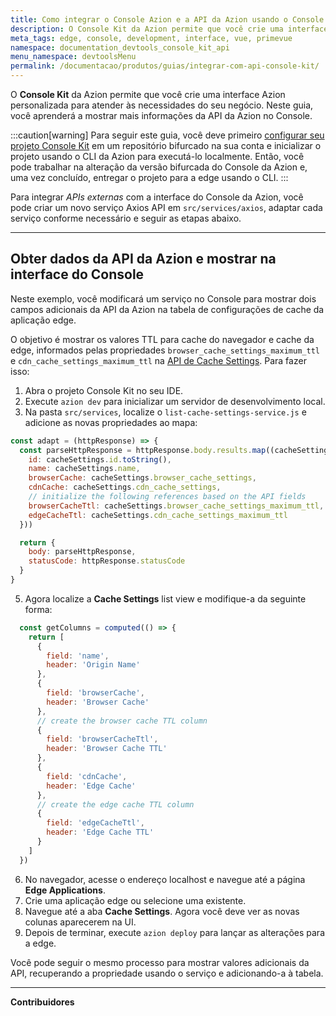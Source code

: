 ```yaml
---
title: Como integrar o Console Azion e a API da Azion usando o Console Kit
description: O Console Kit da Azion permite que você crie uma interface Azion personalizada para atender às necessidades do seu negócio. Neste guia, você aprenderá a mostrar mais informações da API da Azion no Console.
meta_tags: edge, console, development, interface, vue, primevue
namespace: documentation_devtools_console_kit_api
menu_namespace: devtoolsMenu
permalink: /documentacao/produtos/guias/integrar-com-api-console-kit/
---
```


O **Console Kit** da Azion permite que você crie uma interface Azion personalizada para atender às necessidades do seu negócio. Neste guia, você aprenderá a mostrar mais informações da API da Azion no Console.

:::caution[warning]
Para seguir este guia, você deve primeiro [configurar seu projeto Console Kit](/en/documentation/devtools/console-kit/#setting-up-a-project) em um repositório bifurcado na sua conta e inicializar o projeto usando o CLI da Azion para executá-lo localmente. Então, você pode trabalhar na alteração da versão bifurcada do Console da Azion e, uma vez concluído, entregar o projeto para a edge usando o CLI.
:::

Para integrar *APIs externas* com a interface do Console da Azion, você pode criar um novo serviço Axios API em `src/services/axios`, adaptar cada serviço conforme necessário e seguir as etapas abaixo.

---

## Obter dados da API da Azion e mostrar na interface do Console

Neste exemplo, você modificará um serviço no Console para mostrar dois campos adicionais da API da Azion na tabela de configurações de cache da aplicação edge.

O objetivo é mostrar os valores TTL para cache do navegador e cache da edge, informados pelas propriedades `browser_cache_settings_maximum_ttl` e `cdn_cache_settings_maximum_ttl` na [API de Cache Settings](https://api.azion.com/#fc4c8368-a64d-4743-9064-58e03786edf4). Para fazer isso:

1. Abra o projeto Console Kit no seu IDE.
2. Execute `azion dev` para inicializar um servidor de desenvolvimento local.
3. Na pasta `src/services`, localize o `list-cache-settings-service.js` e adicione as novas propriedades ao mapa:

```javascript title="src/services/edge-application-cache-settings-services/list-cache-settings-service.js"
const adapt = (httpResponse) => {
  const parseHttpResponse = httpResponse.body.results.map((cacheSettings) => ({
    id: cacheSettings.id.toString(),
    name: cacheSettings.name,
    browserCache: cacheSettings.browser_cache_settings,
    cdnCache: cacheSettings.cdn_cache_settings,
    // initialize the following references based on the API fields
    browserCacheTtl: cacheSettings.browser_cache_settings_maximum_ttl,
    edgeCacheTtl: cacheSettings.cdn_cache_settings_maximum_ttl
  }))

  return {
    body: parseHttpResponse,
    statusCode: httpResponse.statusCode
  }
}
```

5. Agora localize a **Cache Settings** list view e modifique-a da seguinte forma:

```javascript title="src/views/EdgeApplicationsCacheSettings/ListView.vue"
  const getColumns = computed(() => {
    return [
      {
        field: 'name',
        header: 'Origin Name'
      },
      {
        field: 'browserCache',
        header: 'Browser Cache'
      },
      // create the browser cache TTL column
      {
        field: 'browserCacheTtl',
        header: 'Browser Cache TTL'
      },
      {
        field: 'cdnCache',
        header: 'Edge Cache'
      },
      // create the edge cache TTL column
      {
        field: 'edgeCacheTtl',
        header: 'Edge Cache TTL'
      }
    ]
  })
```

6. No navegador, acesse o endereço localhost e navegue até a página **Edge Applications**.
7. Crie uma aplicação edge ou selecione uma existente.
8. Navegue até a aba **Cache Settings**. Agora você deve ver as novas colunas aparecerem na UI.
9. Depois de terminar, execute `azion deploy` para lançar as alterações para a edge.

Você pode seguir o mesmo processo para mostrar valores adicionais da API, recuperando a propriedade usando o serviço e adicionando-a à tabela.

---


**Contribuidores**

<AuthorList filePath="src/content/docs/pt-br/pages/guias/devtools/integrar-com-api/index.mdx"/>